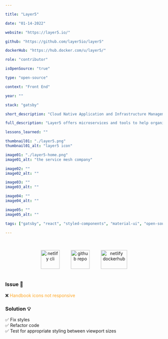 ```yaml
---

title: "Layer5"

date: "01-14-2022"

website: "https://layer5.io/"

github: "https://github.com/layer5io/layer5"

dockerHub: "https://hub.docker.com/u/layer5/"

role: "contributor"

isOpenSource: "true"

type: "open-source"

context: "Front End"

year: ""

stack: "gatsby"

short_description: "Cloud Native Application and Infrastructure Management"

full_description: "Layer5 offers microservices and tools to help organizations manage their infrastructure while hosting applications across the cloud."

lessons_learned: ""

thumbnail01: "./layer5.png"
thumbnail01_alt: "layer5 icon"

image01: "./layer5-home.png"
image01_alt: "the service mesh company"

image02: ""
image02_alt: ""

image03: ""
image03_alt: ""

image04: ""
image04_alt: ""

image05: ""
image05_alt: ""

tags: ["gatsby", "react", "styled-components", "material-ui", "open-source", "front-end", "contribution"]

---
```


<div style="text-align: center; margin-top: 2rem">
  <a href="https://layer5.io/" target="_blank" rel="noreferrer"> <img style="margin: 1rem" src="https://avatars.githubusercontent.com/u/44620851?s=200&v=4" alt="netlify cli" width="60" height="60"/></a> <a href="https://github.com/layer5io/layer5" target="_blank" rel="noreferrer"> <img style="margin: 1rem" src="https://www.vectorlogo.zone/logos/github/github-tile.svg" alt="github repo" width="60" height="60"/></a> <a href="https://hub.docker.com/u/layer5" target="_blank" rel="noreferrer"> <img style="margin: 1rem" src="https://www.docker.com/wp-content/uploads/2022/03/Moby-logo.png" alt="netlify dockerhub" width="84" height="60"/></a>
</div>

### Issue 🚩

❌ <a style="color: #ffa726; text-decoration: none" href="https://github.com/layer5io/layer5/issues/2435" target="_blank" rel="noreferrer"> Handbook icons not responsive </a>

### Solution 💡

✅ Fix styles <br/>
✅ Refactor code <br/>
✅ Test for appropriate styling between viewport sizes


